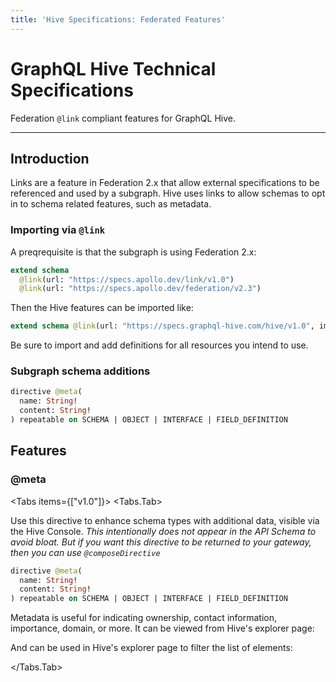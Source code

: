 ```yaml
---
title: 'Hive Specifications: Federated Features'
---
```



# GraphQL Hive Technical Specifications

Federation `@link` compliant features for GraphQL Hive.

---

## Introduction

Links are a feature in Federation 2.x that allow external specifications to be referenced and used
by a subgraph. Hive uses links to allow schemas to opt in to schema related features, such as
metadata.

### Importing via `@link`

A preqrequisite is that the subgraph is using Federation 2.x:

```graphql
extend schema
  @link(url: "https://specs.apollo.dev/link/v1.0")
  @link(url: "https://specs.apollo.dev/federation/v2.3")
```

Then the Hive features can be imported like:

```graphql
extend schema @link(url: "https://specs.graphql-hive.com/hive/v1.0", import: ["@meta"])
```

Be sure to import and add definitions for all resources you intend to use.

### Subgraph schema additions

```graphql
directive @meta(
  name: String!
  content: String!
) repeatable on SCHEMA | OBJECT | INTERFACE | FIELD_DEFINITION
```

## Features

### @meta

<Tabs items={["v1.0"]}>
<Tabs.Tab>

Use this directive to enhance schema types with additional data, visible via the Hive Console. _This
intentionally does not appear in the API Schema to avoid bloat. But if you want this directive to be
returned to your gateway, then you can use `@composeDirective`_

```graphql
directive @meta(
  name: String!
  content: String!
) repeatable on SCHEMA | OBJECT | INTERFACE | FIELD_DEFINITION
```

Metadata is useful for indicating ownership, contact information, importance, domain, or more. It
can be viewed from Hive's explorer page:


<NextImage
  alt="Explorer with Metadata Visible"
  src={explorerMetadataViewImage}
  className="mt-10 max-w-2xl rounded-lg drop-shadow-md"
/>

And can be used in Hive's explorer page to filter the list of elements:


<NextImage
  alt="Explorer with Metadata Filter"
  src={explorerMetadataFilterImage}
  className="mt-10 max-w-2xl rounded-lg drop-shadow-md"
/>

</Tabs.Tab>
</Tabs>

